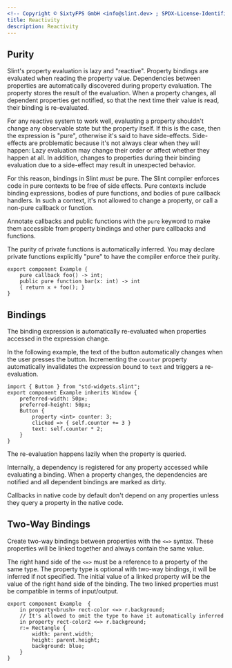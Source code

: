 ```yaml
---
<!-- Copyright © SixtyFPS GmbH <info@slint.dev> ; SPDX-License-Identifier: MIT -->
title: Reactivity
description: Reactivity
---
```




## Purity


Slint's property evaluation is lazy and "reactive". Property
bindings are evaluated when reading the property value. Dependencies between properties are
automatically discovered during property evaluation. The property stores the
result of the evaluation. When a property changes, all dependent properties get
notified, so that the next time their value is read, their binding is re-evaluated.

For any reactive system to work well, evaluating a property shouldn't change any
observable state but the property itself. If this is the case, then the expression
is "pure", otherwise it's said to have side-effects. Side-effects are problematic
because it's not always clear when they will happen: Lazy evaluation may change
their order or affect whether they happen at all. In addition, changes to
properties during their binding evaluation due to a side-effect may result in
unexpected behavior.

For this reason, bindings in Slint _must_ be pure. The Slint compiler enforces
code in pure contexts to be free of side effects. Pure contexts include binding
expressions, bodies of pure functions, and bodies of pure callback handlers.
In such a context, it's not allowed to change a property, or call a non-pure
callback or function.

Annotate callbacks and public functions with the `pure` keyword to make them
accessible from property bindings and other pure callbacks and functions.

The purity of private functions is automatically inferred. You may declare
private functions explicitly "pure" to have the compiler enforce their purity.

```slint
export component Example {
    pure callback foo() -> int;
    public pure function bar(x: int) -> int
    { return x + foo(); }
}
```

## Bindings

The binding expression is automatically re-evaluated when properties accessed in the expression change.

In the following example, the text of the button automatically changes when
the user presses the button. Incrementing the `counter` property automatically
invalidates the expression bound to `text` and triggers a re-evaluation.

```slint
import { Button } from "std-widgets.slint";
export component Example inherits Window {
    preferred-width: 50px;
    preferred-height: 50px;
    Button {
        property <int> counter: 3;
        clicked => { self.counter += 3 }
        text: self.counter * 2;
    }
}
```

The re-evaluation happens lazily when the property is queried.

Internally, a dependency is registered for any property accessed while evaluating a binding.
When a property changes, the dependencies are notified and all dependent bindings
are marked as dirty.

Callbacks in native code by default don't depend on any properties unless they query a property in the native code.

## Two-Way Bindings

Create two-way bindings between properties with the `<=>` syntax. These properties will be linked
together and always contain the same value.

The right hand side of the `<=>` must be a reference to a property of the same type.
The property type is optional with two-way bindings, it will be inferred if not specified.
The initial value of a linked property will be the value of the right hand side of the binding.
The two linked properties must be compatible in terms of input/output.

```slint
export component Example  {
    in property<brush> rect-color <=> r.background;
    // It's allowed to omit the type to have it automatically inferred
    in property rect-color2 <=> r.background;
    r:= Rectangle {
        width: parent.width;
        height: parent.height;
        background: blue;
    }
}
```